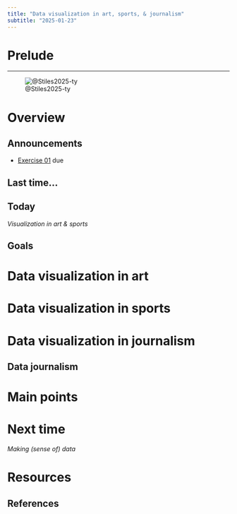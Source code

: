 ```yaml
---
title: "Data visualization in art, sports, & journalism"
subtitle: "2025-01-23"
---
```


# Prelude

---

![@Stiles2025-ty](../include/img/la-fires-viz-cnn.png)

# Overview

## Announcements

- [Exercise 01](../exercise/ex01-figs-in-psych-sci.qmd) [due]{.orange-due}

## Last time...

## Today

*Visualization in art & sports*

## Goals

# Data visualization in art

# Data visualization in sports

# Data visualization in journalism

## Data journalism

# Main points

# Next time

*Making (sense of) data*

# Resources

## References
